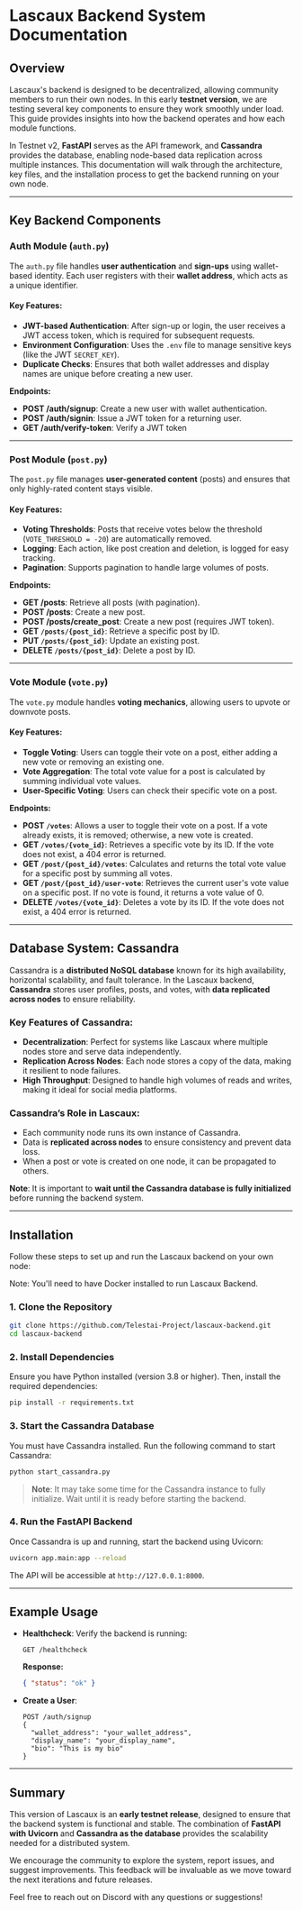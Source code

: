 # Lascaux Backend System Documentation

## Overview

Lascaux's backend is designed to be decentralized, allowing community members to run their own nodes. In this early **testnet version**, we are testing several key components to ensure they work smoothly under load. This guide provides insights into how the backend operates and how each module functions. 

In Testnet v2, **FastAPI** serves as the API framework, and **Cassandra** provides the database, enabling node-based data replication across multiple instances. This documentation will walk through the architecture, key files, and the installation process to get the backend running on your own node.

---

## Key Backend Components

### **Auth Module (`auth.py`)**
The `auth.py` file handles **user authentication** and **sign-ups** using wallet-based identity. Each user registers with their **wallet address**, which acts as a unique identifier.

#### Key Features:
- **JWT-based Authentication**: After sign-up or login, the user receives a JWT access token, which is required for subsequent requests.
- **Environment Configuration**: Uses the `.env` file to manage sensitive keys (like the JWT `SECRET_KEY`).
- **Duplicate Checks**: Ensures that both wallet addresses and display names are unique before creating a new user.

**Endpoints:**
- **POST /auth/signup**: Create a new user with wallet authentication.
- **POST /auth/signin**: Issue a JWT token for a returning user.
- **GET /auth/verify-token**: Verify a JWT token

---

### **Post Module (`post.py`)**
The `post.py` file manages **user-generated content** (posts) and ensures that only highly-rated content stays visible.

#### Key Features:
- **Voting Thresholds**: Posts that receive votes below the threshold (`VOTE_THRESHOLD = -20`) are automatically removed.
- **Logging**: Each action, like post creation and deletion, is logged for easy tracking.
- **Pagination**: Supports pagination to handle large volumes of posts.

**Endpoints:**
- **GET /posts**: Retrieve all posts (with pagination).
- **POST /posts**: Create a new post.
- **POST /posts/create_post**: Create a new post (requires JWT token).
- **GET `/posts/{post_id}`**: Retrieve a specific post by ID.
- **PUT `/posts/{post_id}`**: Update an existing post.
- **DELETE `/posts/{post_id}`**: Delete a post by ID.

---

### **Vote Module (`vote.py`)**
The `vote.py` module handles **voting mechanics**, allowing users to upvote or downvote posts.

#### Key Features:
- **Toggle Voting**: Users can toggle their vote on a post, either adding a new vote or removing an existing one.
- **Vote Aggregation**: The total vote value for a post is calculated by summing individual vote values.
- **User-Specific Voting**: Users can check their specific vote on a post.

**Endpoints:**
- **POST `/votes`**: Allows a user to toggle their vote on a post. If a vote already exists, it is removed; otherwise, a new vote is created.
- **GET `/votes/{vote_id}`**: Retrieves a specific vote by its ID. If the vote does not exist, a 404 error is returned.
- **GET `/post/{post_id}/votes`**: Calculates and returns the total vote value for a specific post by summing all votes.
- **GET `/post/{post_id}/user-vote`**: Retrieves the current user's vote value on a specific post. If no vote is found, it returns a vote value of 0.
- **DELETE `/votes/{vote_id}`**: Deletes a vote by its ID. If the vote does not exist, a 404 error is returned.


---

## Database System: Cassandra

Cassandra is a **distributed NoSQL database** known for its high availability, horizontal scalability, and fault tolerance. In the Lascaux backend, **Cassandra** stores user profiles, posts, and votes, with **data replicated across nodes** to ensure reliability.

### Key Features of Cassandra:
- **Decentralization**: Perfect for systems like Lascaux where multiple nodes store and serve data independently.
- **Replication Across Nodes**: Each node stores a copy of the data, making it resilient to node failures.
- **High Throughput**: Designed to handle high volumes of reads and writes, making it ideal for social media platforms.

### Cassandra’s Role in Lascaux:
- Each community node runs its own instance of Cassandra.
- Data is **replicated across nodes** to ensure consistency and prevent data loss.
- When a post or vote is created on one node, it can be propagated to others.

**Note**: It is important to **wait until the Cassandra database is fully initialized** before running the backend system.

---

## Installation

Follow these steps to set up and run the Lascaux backend on your own node:

Note: You'll need to have Docker installed to run Lascaux Backend.

### 1. **Clone the Repository**
```bash
git clone https://github.com/Telestai-Project/lascaux-backend.git
cd lascaux-backend
```

### 2. **Install Dependencies**
Ensure you have Python installed (version 3.8 or higher). Then, install the required dependencies:
```bash
pip install -r requirements.txt
```

### 3. **Start the Cassandra Database**
You must have Cassandra installed. Run the following command to start Cassandra:
```bash
python start_cassandra.py
```
> **Note**: It may take some time for the Cassandra instance to fully initialize. Wait until it is ready before starting the backend.

### 4. **Run the FastAPI Backend**
Once Cassandra is up and running, start the backend using Uvicorn:
```bash
uvicorn app.main:app --reload
```

The API will be accessible at `http://127.0.0.1:8000`.

---

## Example Usage

- **Healthcheck**: Verify the backend is running:
  ```
  GET /healthcheck
  ```
  **Response:**
  ```json
  { "status": "ok" }
  ```

- **Create a User**:
  ```
  POST /auth/signup
  {
    "wallet_address": "your_wallet_address",
    "display_name": "your_display_name",
    "bio": "This is my bio"
  }
  ```

---

## Summary

This version of Lascaux is an **early testnet release**, designed to ensure that the backend system is functional and stable. The combination of **FastAPI with Uvicorn** and **Cassandra as the database** provides the scalability needed for a distributed system. 

We encourage the community to explore the system, report issues, and suggest improvements. This feedback will be invaluable as we move toward the next iterations and future releases. 

Feel free to reach out on Discord with any questions or suggestions!